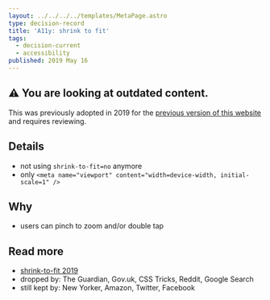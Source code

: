 ```yaml
---
layout: ../../../../templates/MetaPage.astro
type: decision-record
title: 'A11y: shrink to fit'
tags:
  - decision-current
  - accessibility
published: 2019 May 16
---
```


<Note type="old">

## :warning: You are looking at outdated content.

This was previously adopted in 2019 for the [previous version of this website](/meta/records/rejected/react-static) and requires reviewing.

</Note>

## Details

- not using `shrink-to-fit=no` anymore
- only `<meta name="viewport" content="width=device-width, initial-scale=1" />`

## Why

- users can pinch to zoom and/or double tap

## Read more

- [shrink-to-fit 2019](https://www.scottohara.me/blog/2018/12/11/shrink-to-fit.html)
- dropped by: The Guardian, Gov.uk, CSS Tricks, Reddit, Google Search
- still kept by: New Yorker, Amazon, Twitter, Facebook
